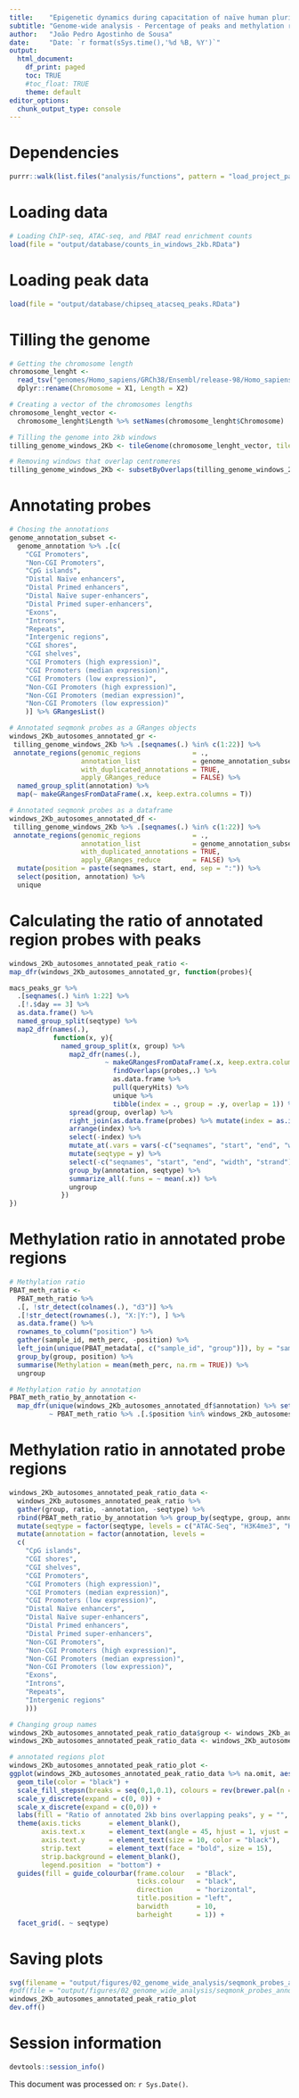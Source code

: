 ```yaml
---
title:    "Epigenetic dynamics during capacitation of naïve human pluripotent stem cells"
subtitle: "Genome-wide analysis - Percentage of peaks and methylation ratio in unbiased regions classified by annotation overlap (Autosomes)"
author:   "João Pedro Agostinho de Sousa"
date:     "Date: `r format(sSys.time(),'%d %B, %Y')`"
output:
  html_document:
    df_print: paged
    toc: TRUE
    #toc_float: TRUE
    theme: default
editor_options:
  chunk_output_type: console
---
```


# Dependencies
```r

purrr::walk(list.files("analysis/functions", pattern = "load_project_packages", full.names = T), source)

```

# Loading data
```r

# Loading ChIP-seq, ATAC-seq, and PBAT read enrichment counts
load(file = "output/database/counts_in_windows_2kb.RData")

```

# Loading peak data
```r

load(file = "output/database/chipseq_atacseq_peaks.RData")

```

# Tilling the genome
```r

# Getting the chromosome length
chromosome_lenght <-
  read_tsv("genomes/Homo_sapiens/GRCh38/Ensembl/release-98/Homo_sapiens.GRCh38.dna_sm.primary_assembly.chrSize.txt", col_names = F) %>%
  dplyr::rename(Chromosome = X1, Length = X2)

# Creating a vector of the chromosomes lengths
chromosome_lenght_vector <-
  chromosome_lenght$Length %>% setNames(chromosome_lenght$Chromosome)

# Tilling the genome into 2kb windows
tilling_genome_windows_2Kb <- tileGenome(chromosome_lenght_vector, tilewidth = 2000) %>% unlist

# Removing windows that overlap centromeres
tilling_genome_windows_2Kb <- subsetByOverlaps(tilling_genome_windows_2Kb, genome_annotation$Centromeres, invert = T)

```

# Annotating probes
```r

# Chosing the annotations
genome_annotation_subset <- 
  genome_annotation %>% .[c(
    "CGI Promoters",
    "Non-CGI Promoters",
    "CpG islands",
    "Distal Naïve enhancers",
    "Distal Primed enhancers",
    "Distal Naïve super-enhancers",
    "Distal Primed super-enhancers",
    "Exons",
    "Introns",
    "Repeats",
    "Intergenic regions",
    "CGI shores",
    "CGI shelves",
    "CGI Promoters (high expression)",
    "CGI Promoters (median expression)",
    "CGI Promoters (low expression)",
    "Non-CGI Promoters (high expression)",
    "Non-CGI Promoters (median expression)",
    "Non-CGI Promoters (low expression)"
    )] %>% GRangesList()

# Annotated seqmonk probes as a GRanges objects
windows_2Kb_autosomes_annotated_gr <- 
 tilling_genome_windows_2Kb %>% .[seqnames(.) %in% c(1:22)] %>%  
 annotate_regions(genomic_regions             = ., 
                  annotation_list             = genome_annotation_subset,
                  with_duplicated_annotations = TRUE,
                  apply_GRanges_reduce        = FALSE) %>% 
  named_group_split(annotation) %>% 
  map(~ makeGRangesFromDataFrame(.x, keep.extra.columns = T))

# Annotated seqmonk probes as a dataframe
windows_2Kb_autosomes_annotated_df <- 
 tilling_genome_windows_2Kb %>% .[seqnames(.) %in% c(1:22)] %>%
 annotate_regions(genomic_regions             = ., 
                  annotation_list             = genome_annotation_subset,
                  with_duplicated_annotations = TRUE,
                  apply_GRanges_reduce        = FALSE) %>% 
  mutate(position = paste(seqnames, start, end, sep = ":")) %>%
  select(position, annotation) %>%
  unique

```

# Calculating the ratio of annotated region probes with peaks
```r

windows_2Kb_autosomes_annotated_peak_ratio <- 
map_dfr(windows_2Kb_autosomes_annotated_gr, function(probes){

macs_peaks_gr %>%
  .[seqnames(.) %in% 1:22] %>%
  .[!.$day == 3] %>%
  as.data.frame() %>%
  named_group_split(seqtype) %>%
  map2_dfr(names(.), 
           function(x, y){
             named_group_split(x, group) %>%
               map2_dfr(names(.), 
                        ~ makeGRangesFromDataFrame(.x, keep.extra.columns = T) %>%
                          findOverlaps(probes,.) %>%
                          as.data.frame %>%
                          pull(queryHits) %>%
                          unique %>%
                          tibble(index = ., group = .y, overlap = 1)) %>% 
               spread(group, overlap) %>% 
               right_join(as.data.frame(probes) %>% mutate(index = as.integer(rownames(.))), by = "index") %>% 
               arrange(index) %>% 
               select(-index) %>% 
               mutate_at(.vars = vars(-c("seqnames", "start", "end", "width", "strand", "annotation")), .funs = ~ replace(.x, is.na(.x), 0)) %>% 
               mutate(seqtype = y) %>% 
               select(-c("seqnames", "start", "end", "width", "strand")) %>% 
               group_by(annotation, seqtype) %>% 
               summarize_all(.funs = ~ mean(.x)) %>% 
               ungroup
             })
})

```

# Methylation ratio in annotated probe regions
```r

# Methylation ratio
PBAT_meth_ratio <- 
  PBAT_meth_ratio %>%
  .[, !str_detect(colnames(.), "d3")] %>% 
  .[!str_detect(rownames(.), "X:|Y:"), ] %>%
  as.data.frame() %>% 
  rownames_to_column("position") %>%
  gather(sample_id, meth_perc, -position) %>%
  left_join(unique(PBAT_metadata[, c("sample_id", "group")]), by = "sample_id") %>%
  group_by(group, position) %>%
  summarise(Methylation = mean(meth_perc, na.rm = TRUE)) %>%
  ungroup

# Methylation ratio by annotation
PBAT_meth_ratio_by_annotation <- 
  map_dfr(unique(windows_2Kb_autosomes_annotated_df$annotation) %>% set_names(.,.),
          ~ PBAT_meth_ratio %>% .[.$position %in% windows_2Kb_autosomes_annotated_df[windows_2Kb_autosomes_annotated_df$annotation == .x, "position"],] %>% mutate(annotation = .x) %>% mutate(seqtype = "Methylation"))

```

# Methylation ratio in annotated probe regions
```r

windows_2Kb_autosomes_annotated_peak_ratio_data <- 
  windows_2Kb_autosomes_annotated_peak_ratio %>% 
  gather(group, ratio, -annotation, -seqtype) %>%
  rbind(PBAT_meth_ratio_by_annotation %>% group_by(seqtype, group, annotation) %>% summarize(Methylation = mean(Methylation, na.rm = T)) %>% ungroup %>% dplyr::rename(ratio = Methylation)) %>% 
  mutate(seqtype = factor(seqtype, levels = c("ATAC-Seq", "H3K4me3", "H3K27ac", "H3K4me1", "H3K27me3", "H3K9me3", "Methylation"))) %>% 
  mutate(annotation = factor(annotation, levels = 
  c(
    "CpG islands",
    "CGI shores",
    "CGI shelves",
    "CGI Promoters",
    "CGI Promoters (high expression)",
    "CGI Promoters (median expression)",
    "CGI Promoters (low expression)",
    "Distal Naïve enhancers",
    "Distal Naïve super-enhancers",
    "Distal Primed enhancers",
    "Distal Primed super-enhancers",
    "Non-CGI Promoters",
    "Non-CGI Promoters (high expression)",
    "Non-CGI Promoters (median expression)",
    "Non-CGI Promoters (low expression)",
    "Exons",
    "Introns",
    "Repeats",
    "Intergenic regions"
    )))

# Changing group names
windows_2Kb_autosomes_annotated_peak_ratio_data$group <- windows_2Kb_autosomes_annotated_peak_ratio_data$group %>% str_replace("^H9-EOS$", "H9 Primed") %>% str_remove("-EOS")
windows_2Kb_autosomes_annotated_peak_ratio_data <- windows_2Kb_autosomes_annotated_peak_ratio_data %>% mutate(group = factor(group, levels = c("HNES1 d0", "cR-H9 d0", "HNES1 d10", "cR-H9 d10", "cR-H9 d20X", "cR-H9 d20E", "H9 Primed")))

# annotated regions plot
windows_2Kb_autosomes_annotated_peak_ratio_plot <-
ggplot(windows_2Kb_autosomes_annotated_peak_ratio_data %>% na.omit, aes(group, fct_rev(annotation), label = round(ratio, 2), fill = ratio)) +
  geom_tile(color = "black") +
  scale_fill_stepsn(breaks = seq(0,1,0.1), colours = rev(brewer.pal(n = 11, name = "RdBu")[c(1,2,3,4,5,7,9,11)]), limits = c(0, 1)) +
  scale_y_discrete(expand = c(0, 0)) +
  scale_x_discrete(expand = c(0,0)) +
  labs(fill = "Ratio of annotated 2kb bins overlapping peaks", y = "", x = "") +
  theme(axis.ticks       = element_blank(),
        axis.text.x      = element_text(angle = 45, hjust = 1, vjust = 1, size = 10, color = "black"),
        axis.text.y      = element_text(size = 10, color = "black"),
        strip.text       = element_text(face = "bold", size = 15),
        strip.background = element_blank(),
        legend.position  = "bottom") +
  guides(fill = guide_colourbar(frame.colour   = "Black", 
                                ticks.colour   = "black", 
                                direction      = "horizontal", 
                                title.position = "left", 
                                barwidth       = 10, 
                                barheight      = 1)) +
  facet_grid(. ~ seqtype)

```

# Saving plots
```r

svg(filename = "output/figures/02_genome_wide_analysis/seqmonk_probes_annotated_ratio.svg", width = 13, height = 5)
#pdf(file = "output/figures/02_genome_wide_analysis/seqmonk_probes_annotated_ratio.pdf", width = 13, height = 5)
windows_2Kb_autosomes_annotated_peak_ratio_plot
dev.off()

```

# Session information
```r

devtools::session_info()

```

This document was processed on: `r Sys.Date()`.